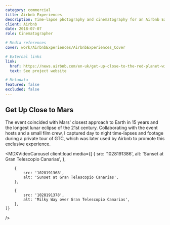```yaml
---
category: commercial
title: Airbnb Experiences
description: Time-lapse photography and cinematography for an Airbnb Experiences promotional video showcasing a stargazing event at Gran Telescopio Canarias in La Palma, Spain.
client: Airbnb
date: 2018-07-07
role: Cinematographer

# Media references
cover: work/AirbnbExperiences/AirbnbExperiences_Cover

# External links
link:
  href: https://news.airbnb.com/en-uk/get-up-close-to-the-red-planet-with-airbnb-and-the-worlds-largest-telescope
  text: See project website

# Metadata
featured: false
excluded: false
---
```



<MDXVideo
	src="0FkAcQg73sY?si=tkCnS6DOUfYOUoGc"
	description=""
	videoType="youtube"
	isFirstChild={true}
/>

<MDXInfo
	date={frontmatter.date}
	client={frontmatter.client}
	role={frontmatter.role}
/>

<MDXContainer containerType="header">

## Get Up Close to Mars

</MDXContainer>

<MDXContainer containerType="text">
	The event coincided with Mars' closest approach to Earth in 15 years and the
	longest lunar eclipse of the 21st century. Collaborating with the event hosts
	and a small film crew, I captured day to night time-lapses and footage during
	a private tour of GTC, which was later used by Airbnb to promote this
	exclusive experience.
</MDXContainer>

<MDXVideoCarousel
	client:load
	media={[
		{
			src: '1028191386',
			alt: 'Sunset at Gran Telescopio Canarias',
		},

    	{
    		src: '1028191368',
    		alt: 'Sunset at Gran Telescopio Canarias',
    	},

    	{
    		src: '1028191378',
    		alt: 'Milky Way over Gran Telescopio Canarias',
    	},
    ]}

/>

<MDXContainer containerType="footer">
	<MDXList title="Team" items="Director - Pete Betancourt" />
</MDXContainer>
